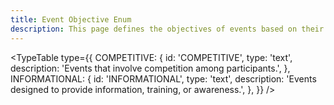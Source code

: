 ```yaml
---
title: Event Objective Enum
description: This page defines the objectives of events based on their purpose.
---
```


<TypeTable
  type={{
    COMPETITIVE: {
      id: 'COMPETITIVE',
      type: 'text',
      description: 'Events that involve competition among participants.',
    },
    INFORMATIONAL: {
      id: 'INFORMATIONAL',
      type: 'text',
      description: 'Events designed to provide information, training, or awareness.',
    },
  }}
/>
